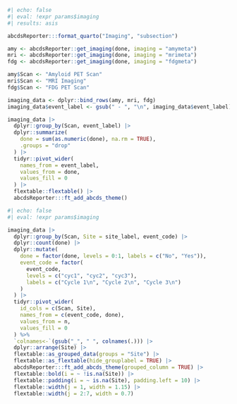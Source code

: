 ```r
#| echo: false
#| eval: !expr params$imaging
#| results: asis

abcdsReporter:::format_quarto("Imaging", "subsection")

amy <- abcdsReporter::get_imaging(done, imaging = "amymeta")
mri <- abcdsReporter::get_imaging(done, imaging = "mrimeta")
fdg <- abcdsReporter::get_imaging(done, imaging = "fdgmeta")

amy$Scan <- "Amyloid PET Scan"
mri$Scan <- "MRI Imaging"
fdg$Scan <- "FDG PET Scan"

imaging_data <- dplyr::bind_rows(amy, mri, fdg)
imaging_data$event_label <- gsub(" - ", "\n", imaging_data$event_label)

imaging_data |>
  dplyr::group_by(Scan, event_label) |>
  dplyr::summarize(
    done = sum(as.numeric(done), na.rm = TRUE),
    .groups = "drop"
  ) |>
  tidyr::pivot_wider(
    names_from = event_label,
    values_from = done,
    values_fill = 0
  ) |>
  flextable::flextable() |>
  abcdsReporter:::ft_add_abcds_theme()

```

\newpage

```r
#| echo: false
#| eval: !expr params$imaging

imaging_data |>
  dplyr::group_by(Scan, Site = site_label, event_code) |>
  dplyr::count(done) |>
  dplyr::mutate(
    done = factor(done, levels = 0:1, labels = c("No", "Yes")),
    event_code = factor(
      event_code,
      levels = c("cyc1", "cyc2", "cyc3"),
      labels = c("Cycle 1\n", "Cycle 2\n", "Cycle 3\n")
    )
  ) |>
  tidyr::pivot_wider(
    id_cols = c(Scan, Site),
    names_from = c(event_code, done),
    values_from = n,
    values_fill = 0
  ) %>%
  `colnames<-`(gsub("_", " ", colnames(.))) |>
  dplyr::arrange(Site) |>
  flextable::as_grouped_data(groups = "Site") |>
  flextable::as_flextable(hide_grouplabel = TRUE) |>
  abcdsReporter:::ft_add_abcds_theme(grouped_column = TRUE) |>
  flextable::bold(i = ~ !is.na(Site)) |>
  flextable::padding(i = ~ is.na(Site), padding.left = 10) |>
  flextable::width(j = 1, width = 1.15) |>
  flextable::width(j = 2:7, width = 0.7)

```